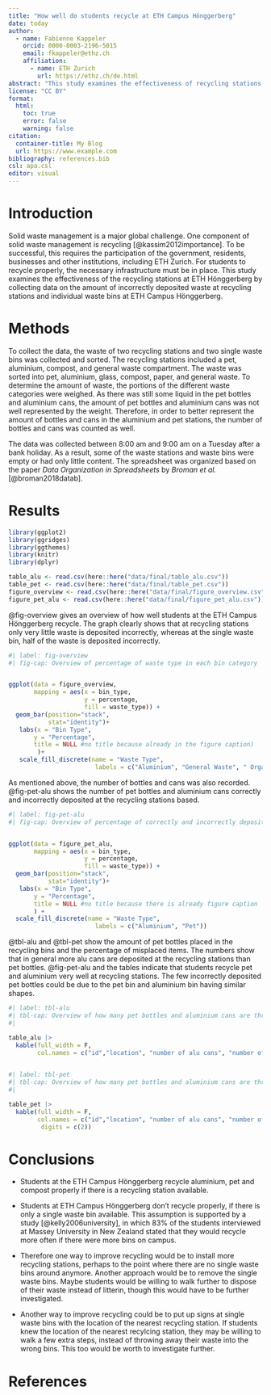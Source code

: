 ```yaml
---
title: "How well do students recycle at ETH Campus Hönggerberg"
date: today
author: 
  - name: Fabienne Kappeler
    orcid: 0000-0003-2196-5015
    email: fkappeler@ethz.ch
    affiliation: 
      - name: ETH Zurich
        url: https://ethz.ch/de.html
abstract: "This study examines the effectiveness of recycling stations at ETH Campus Hönggerberg by analyzing incorrectly deposited waste at recycling stations and individual waste bins. Findings indicate that students recycle properly when recycling stations are available, but not with single waste bins. Recommendations to improve recycling include installing more recycling stations, eliminating single waste bins, and placing signs to guide students to the nearest recycling stations."
license: "CC BY"
format:
  html: 
    toc: true
    error: false
    warning: false
citation: 
  container-title: My Blog
  url: https://www.example.com
bibliography: references.bib
csl: apa.csl
editor: visual
---
```


# Introduction

Solid waste management is a major global challenge. One component of solid waste management is recycling [@kassim2012importance]. To be successful, this requires the participation of the government, residents, businesses and other institutions, including ETH Zurich. For students to recycle properly, the necessary infrastructure must be in place. This study examines the effectiveness of the recycling stations at ETH Hönggerberg by collecting data on the amount of incorrectly deposited waste at recycling stations and individual waste bins at ETH Campus Hönggerberg.

# Methods

To collect the data, the waste of two recycling stations and two single waste bins was collected and sorted. The recycling stations included a pet, aluminium, compost, and general waste compartment. The waste was sorted into pet, aluminium, glass, compost, paper, and general waste. To determine the amount of waste, the portions of the different waste categories were weighed. As there was still some liquid in the pet bottles and aluminium cans, the amount of pet bottles and aluminium cans was not well represented by the weight. Therefore, in order to better represent the amount of bottles and cans in the aluminium and pet stations, the number of bottles and cans was counted as well.

The data was collected between 8:00 am and 9:00 am on a Tuesday after a bank holiday. As a result, some of the waste stations and waste bins were empty or had only little content. The spreadsheet was organized based on the paper *Data Organization in Spreadsheets* by *Broman et al.* [@broman2018datab].

# Results

```r
library(ggplot2)
library(ggridges)
library(ggthemes)
library(knitr)
library(dplyr)
```

```r
table_alu <- read.csv(here::here("data/final/table_alu.csv"))
table_pet <- read.csv(here::here("data/final/table_pet.csv"))
figure_overview <- read.csv(here::here("data/final/figure_overview.csv"))
figure_pet_alu <- read.csv(here::here("data/final/figure_pet_alu.csv"))
```

@fig-overview gives an overview of how well students at the ETH Campus Hönggerberg recycle. The graph clearly shows that at recycling stations only very little waste is deposited incorrectly, whereas at the single waste bin, half of the waste is deposited incorrectly.

```r
#| label: fig-overview
#| fig-cap: Overview of percentage of waste type in each bin category


ggplot(data = figure_overview,
       mapping = aes(x = bin_type,
                     y = percentage,
                     fill = waste_type)) +
  geom_bar(position="stack", 
           stat="identity")+
   labs(x = "Bin Type",
       y = "Percentage",
       title = NULL #no title because already in the figure caption)
        )+
   scale_fill_discrete(name = "Waste Type",
                        labels = c("Aluminium", "General Waste", " Organic", "Pet"))
```

As mentioned above, the number of bottles and cans was also recorded. @fig-pet-alu shows the number of pet bottles and aluminium cans correctly and incorrectly deposited at the recycling stations based.

```r
#| label: fig-pet-alu
#| fig-cap: Overview of percentage of correctly and incorrectly deposited pet bottles and alu cans 


ggplot(data = figure_pet_alu,
       mapping = aes(x = bin_type,
                     y = percentage,
                     fill = waste_type)) +
  geom_bar(position="stack", 
           stat="identity")+
   labs(x = "Bin Type",
       y = "Percentage",
       title = NULL #no title because there is already figure caption
       ) +
  scale_fill_discrete(name = "Waste Type",
                        labels = c("Aluminium", "Pet"))
```

@tbl-alu and @tbl-pet show the amount of pet bottles placed in the recycling bins and the percentage of misplaced items. The numbers show that in general more alu cans are deposited at the recycling stations than pet bottles. @fig-pet-alu and the tables indicate that students recycle pet and aluminium very well at recycling stations. The few incorrectly deposited pet bottles could be due to the pet bin and aluminium bin having similar shapes.

```r
#| label: tbl-alu
#| tbl-cap: Overview of how many pet bottles and aluminium cans are thrown into the aluminium recycling station
#| 

table_alu |> 
  kable(full_width = F,
        col.names = c("id","location", "number of alu cans", "number of pet bottles", "percentage false waste [%]"))
  
```

```r
#| label: tbl-pet
#| tbl-cap: Overview of how many pet bottles and aluminium cans are thrown away into the pet recycling station
#| 

table_pet |> 
  kable(full_width = F,
        col.names = c("id","location", "number of alu cans", "number of pet bottles", "percentage false waste [%]"),
         digits = c(2))
```

# Conclusions

-   Students at the ETH Campus Hönggerberg recycle aluminium, pet and compost properly if there is a recycling station available.

-   Students at ETH Campus Hönggerberg don't recycle properly, if there is only a single waste bin available. This assumption is supported by a study [@kelly2006university], in which 83% of the students interviewed at Massey University in New Zealand stated that they would recycle more often if there were more bins on campus.

-   Therefore one way to improve recycling would be to install more recycling stations, perhaps to the point where there are no single waste bins around anymore. Another approach would be to remove the single waste bins. Maybe students would be willing to walk further to dispose of their waste instead of litterin, though this would have to be further investigated.

-   Another way to improve recycling could be to put up signs at single waste bins with the location of the nearest recycling station. If students knew the location of the nearest recylcing station, they may be willing to walk a few extra steps, instead of throwing away their waste into the wrong bins. This too would be worth to investigate further.

# References
